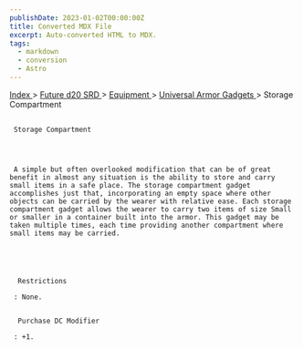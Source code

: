 ```yaml
---
publishDate: 2023-01-02T00:00:00Z
title: Converted MDX File
excerpt: Auto-converted HTML to MDX.
tags:
  - markdown
  - conversion
  - Astro
---
```


[
Index
](-index) >
[
Future d20 SRD
](future-d20-srd-index) >
[
Equipment
](future-d20-srd-equipment-index) >
[
Universal Armor Gadgets
](future-d20-srd-equipment-gadgets-universal-armor-index) > Storage Compartment

##

     Storage Compartment




     A simple but often overlooked modification that can be of great benefit in almost any situation is the ability to store and carry small items in a safe place. The storage compartment gadget accomplishes just that, incorporating an empty space where other objects can be carried by the wearer with relative ease. Each storage compartment gadget allows the wearer to carry two items of size Small or smaller in a container built into the armor. This gadget may be taken multiple times, each time providing another compartment where small items may be carried.





      Restrictions

     : None.


      Purchase DC Modifier

     : +1.

